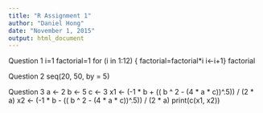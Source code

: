 ```yaml
---
title: "R Assignment 1"
author: "Daniel Hong"
date: "November 1, 2015"
output: html_document
---
```

Question 1
i=1
factorial=1
for  (i in 1:12)
{ factorial=factorial*i
  i<-i+1}
factorial

Question 2
seq(20,	50, by = 5)

Question 3
a <- 2
b <- 5
c <- 3
x1 <- (-1 * b + (( b ^ 2 - (4 * a * c))^.5)) / (2 * a)
x2 <- (-1 * b - (( b ^ 2 - (4 * a * c))^.5)) / (2 * a)
print(c(x1, x2))